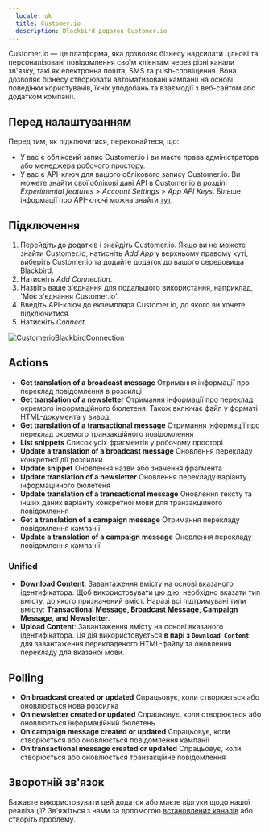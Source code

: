 ```yaml
---
  locale: uk
  title: Customer.io
  description: Blackbird додаток Customer.io
---
```


<LinkCard title="Переглянути на Github" target="_blank" href="https://github.com/bb-io/Customer.io" icon="github" />

Customer.io — це платформа, яка дозволяє бізнесу надсилати цільові та персоналізовані повідомлення своїм клієнтам через різні канали зв'язку, такі як електронна пошта, SMS та push-сповіщення. Вона дозволяє бізнесу створювати автоматизовані кампанії на основі поведінки користувачів, їхніх уподобань та взаємодії з веб-сайтом або додатком компанії.

## Перед налаштуванням

Перед тим, як підключитися, переконайтеся, що:

- У вас є обліковий запис Customer.io і ви маєте права адміністратора або менеджера робочого простору.
- У вас є API-ключ для вашого облікового запису Customer.io. Ви можете знайти свої облікові дані API в Customer.io в розділі _Experimental features_ > _Account Settings_ > _App API Keys_. Більше інформації про API-ключі можна знайти [тут](https://customer.io/docs/accounts-and-workspaces/managing-credentials/).

## Підключення

1. Перейдіть до додатків і знайдіть Customer.io. Якщо ви не можете знайти Customer.io, натисніть _Add App_ у верхньому правому куті, виберіть Customer.io та додайте додаток до вашого середовища Blackbird.
2. Натисніть _Add Connection_.
3. Назвіть ваше з'єднання для подальшого використання, наприклад, 'Моє з'єднання Customer.io'.
4. Введіть API-ключ до екземпляра Customer.io, до якого ви хочете підключитися.
7. Натисніть _Connect_.

![CustomerioBlackbirdConnection](https://raw.githubusercontent.com/bb-io/Customer.io/main/image/README/CustomerioBlackbirdConnection.png)

## Actions

- **Get translation of a broadcast message** Отримання інформації про переклад повідомлення в розсилці
- **Get translation of a newsletter** Отримання інформації про переклад окремого інформаційного бюлетеня. Також включає файл у форматі HTML-документа у виводі
- **Get translation of a transactional message** Отримання інформації про переклад окремого транзакційного повідомлення
- **List snippets** Список усіх фрагментів у робочому просторі
- **Update a translation of a broadcast message** Оновлення перекладу конкретної дії розсилки
- **Update snippet** Оновлення назви або значення фрагмента
- **Update translation of a newsletter** Оновлення перекладу варіанту інформаційного бюлетеня
- **Update translation of a transactional message** Оновлення тексту та інших даних варіанту конкретної мови для транзакційного повідомлення
- **Get a translation of a campaign message** Отримання перекладу повідомлення кампанії
- **Update a translation of a campaign message** Оновлення перекладу повідомлення кампанії

### Unified
- **Download Content**: Завантаження вмісту на основі вказаного ідентифікатора. Щоб використовувати цю дію, необхідно вказати тип вмісту, до якого призначений вміст. Наразі всі підтримувані типи вмісту: **Transactional Message, Broadcast Message, Campaign Message, and Newsletter**.
- **Upload Content**: Завантаження вмісту на основі вказаного ідентифікатора. Ця дія використовується **в парі з `Download Content`** для завантаження перекладеного HTML-файлу та оновлення перекладу для вказаної мови.

## Polling 

- **On broadcast created or updated** Спрацьовує, коли створюється або оновлюється нова розсилка
- **On newsletter created or updated** Спрацьовує, коли створюється або оновлюється інформаційний бюлетень
- **On campaign message created or updated** Спрацьовує, коли створюється або оновлюється повідомлення кампанії
- **On transactional message created or updated** Спрацьовує, коли створюється або оновлюється транзакційне повідомлення

## Зворотній зв'язок

Бажаєте використовувати цей додаток або маєте відгуки щодо нашої реалізації? Зв'яжіться з нами за допомогою [встановлених каналів](https://www.blackbird.io/) або створіть проблему.